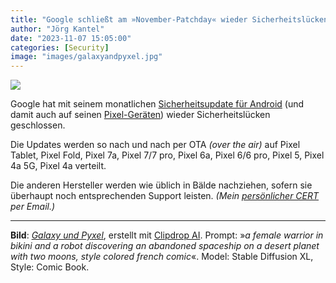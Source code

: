 ```yaml
---
title: "Google schließt am »November-Patchday« wieder Sicherheitslücken in Android"
author: "Jörg Kantel"
date: "2023-11-07 15:05:00"
categories: [Security]
image: "images/galaxyandpyxel.jpg"
---
```


[![](images/galaxyandpyxel-b.jpg)](https://www.flickr.com/photos/schockwellenreiter/53302773313/)

Google hat mit seinem monatlichen [Sicherheitsupdate für Android](https://source.android.com/docs/security/bulletin/2023-11-01) (und damit auch auf seinen [Pixel-Geräten](https://source.android.com/docs/security/bulletin/pixel/2023-11-01)) wieder  Sicherheitslücken geschlossen.

Die Updates werden so nach und nach per OTA *(over the air)* auf  Pixel Tablet, Pixel Fold, Pixel 7a, Pixel 7/7 pro, Pixel 6a, Pixel 6/6 pro, Pixel 5, Pixel 4a 5G, Pixel 4a verteilt.

Die anderen Hersteller werden wie üblich in Bälde nachziehen, sofern sie überhaupt noch entsprechenden Support leisten. *(Mein [persönlicher CERT](http://www.gwdg.de/~mreiman1/) per Email.)*

---

**Bild**: *[Galaxy und Pyxel](https://www.flickr.com/photos/schockwellenreiter/53302773313/)*, erstellt mit [Clipdrop AI](https://clipdrop.co/stable-diffusion). Prompt: »*a female warrior in bikini and a robot discovering an abandoned spaceship on a desert planet with two moons, style colored french comic*«. Model: Stable Diffusion XL, Style: Comic Book.